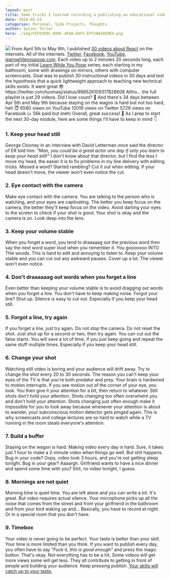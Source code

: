 ```yaml
---
layout: post
title: Some tricks I learned recording & publishing an educational video every day for 30 days
date: 2018-05-24
categories: Personal, Side Projects, Thoughts
author: Swizec Teller
hero: ./img/F5F63D9C-009C-4F68-A4F5-EFF20A28E0E9.png
---
```


![](./img/F5F63D9C-009C-4F68-A4F5-EFF20A28E0E9.png) From April 5th to May 9th, I published [30 videos about React](https://www.youtube.com/playlist?list=PLF8WgaD4xmjWuh7FTYTealxehOuNor_2S) on the internets. All of the internets. [Twitter](https://twitter.com/Swizec/status/981932124231024640), [Facebook](https://www.facebook.com/swizecpage/), [YouTube](https://www.youtube.com/playlist?list=PLF8WgaD4xmjWuh7FTYTealxehOuNor_2S), [learnwhileyoupoop.com](https://learnwhileyoupoop.com/). Each video up to 2 minutes 20 seconds long, each part of my initial [Learn While You Poop](https://learnwhileyoupoop.com) series, each starting in my bathroom, some with drawings on mirrors, others with computer screencasts. Goal was to publish 30 instructional videos in 30 days and test the hypothesis that a quick lightweight approach to teaching new technical skills exists. It went great 😎 https&#x3A;//twitter.com/tuomasj/status/998526109317828608 Altho… the full playlist is just 29 videos. Did I lose count? 🤔 And there's 34 days between Apr 5th and May 9th because staying on the wagon is hard but not too hard, heh 😇 6560 views on YouTube 12019 views on Twitter 5729 views on Facebook (+ 56k paid but meh) Overall, great success! 💪 As I prep to start the next 30-day module, here are some things I'll have to keep in mind 👇

### 1. Keep your head still

George Clooney in an interview with David Letterman once said the director of ER told him: _"Man, you could be a great actor one day if only you learn to keep your head still!"_ I don't know about that director, but I find the less I move my head, the easier it is to fix problems in my line delivery with editing tricks. Missed a word? Started rambling? Cut it out when editing. If your head doesn't move, the viewer won't even notice the cut.

### 2. Eye contact with the camera

Make eye contact with the camera. You are talking to the person who is watching, and your eyes are captivating. The better you keep focus on the camera, the better they'll keep focus on the video. Avoid darting your eyes to the screen to check if your shot is good. Your shot is okay and the camera is on. Look deep into the lens.

### 3. Keep your volume stable

When you forget a word, you tend to draaaaag out the previous word then say the next word super loud when you remember it. You gooooooo INTO THe woods. This is hard to edit and annoying to listen to. Keep your volume stable and you can cut out any awkward pauses. Cover up a lot. The viewer won't even notice.

### 4. Don't draaaaaag out words when you forget a line

Even better than keeping your volume stable is to avoid dragging out words when you forget a line. You don't have to keep making noise. Forgot your line? Shut up. Silence is easy to cut out. Especially if you keep your head still.

### 5. Forgot a line, try again

If you forget a line, just try again. Do not stop the camera. Do not reset the shot. Just shut up for a second or two, then try again. You can cut out the false starts. You will save a lot of time, if you just keep going and repeat the same stuff multiple times. Especially if you keep your head still.

### 6. Change your shot

Watching still video is boring and your audience will drift away. Try to change the shot every 20 to 30 seconds. The reason you can't keep your eyes of the TV is that you're both predator and prey. Your brain is hardwired to motion interrupts. If you see motion out of the corner of your eye, you look. You then give it your attention for a bit, then return to whatever. Still shots don't hold your attention. Shots changing too often overwhelm you and don't hold your attention. Shots changing just often enough make it impossible for you to look away because whenever your attention is about to wander, your subconscious motion detector gets pinged again. This is why screencasts and college lectures are so hard to watch while a TV running in the room steals everyone's attention.

### 7. Build a buffer

Staying on the wagon is hard. Making video every day is hard. Sure, it takes just 1 hour to make a 2-minute video when things go well. But shit happens. Bug in your code? Oops, video took 3 hours, and you're not getting sleep tonight. Bug in your gear? Aaaargh. Girlfriend wants to have a nice dinner and spend some time with you? Shit, no video tonight, I guess.

### 8. Mornings are not quiet

Morning time is quiet time. You are left alone and you can write a lot. It's great. But video requires actual silence. Your microphone picks up all the noise that comes from the street and from your girlfriend in the bathroom and from your bird waking up and… Basically, you have to record at night. Or in a special room that you don't have.

### 9. Timebox

Your video is never going to be perfect. Your taste is better than your skill. Your time is more limited than you think. If you want to publish every day, you often have to say _"Fuck it, this is good enough"_ and press the magic button. That's okay. Not everything has to be a hit. Some videos will get more views some will get less. They all contribute to getting in front of people and building your audience. Keep pressing publish. [Your skills will catch up to your taste.](https://zenpencils.com/comic/90-ira-glass-advice-for-beginners/)
